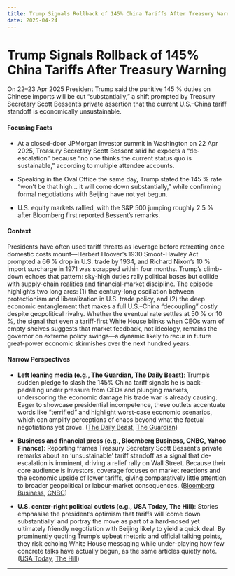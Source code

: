 ```yaml
---
title: Trump Signals Rollback of 145% China Tariffs After Treasury Warning
date: 2025-04-24
---
```


# Trump Signals Rollback of 145% China Tariffs After Treasury Warning

On 22–23 Apr 2025 President Trump said the punitive 145 % duties on Chinese imports will be cut “substantially,” a shift prompted by Treasury Secretary Scott Bessent’s private assertion that the current U.S.–China tariff standoff is economically unsustainable.

#### Focusing Facts

- At a closed-door JPMorgan investor summit in Washington on 22 Apr 2025, Treasury Secretary Scott Bessent said he expects a “de-escalation” because “no one thinks the current status quo is sustainable,” according to multiple attendee accounts.

- Speaking in the Oval Office the same day, Trump stated the 145 % rate “won’t be that high… it will come down substantially,” while confirming formal negotiations with Beijing have not yet begun.

- U.S. equity markets rallied, with the S&P 500 jumping roughly 2.5 % after Bloomberg first reported Bessent’s remarks.

#### Context

Presidents have often used tariff threats as leverage before retreating once domestic costs mount—Herbert Hoover’s 1930 Smoot-Hawley Act prompted a 66 % drop in U.S. trade by 1934, and Richard Nixon’s 10 % import surcharge in 1971 was scrapped within four months. Trump’s climb-down echoes that pattern: sky-high duties rally political bases but collide with supply-chain realities and financial-market discipline. The episode highlights two long arcs: (1) the century-long oscillation between protectionism and liberalization in U.S. trade policy, and (2) the deep economic entanglement that makes a full U.S.–China “decoupling” costly despite geopolitical rivalry. Whether the eventual rate settles at 50 % or 10 %, the signal that even a tariff-first White House blinks when CEOs warn of empty shelves suggests that market feedback, not ideology, remains the governor on extreme policy swings—a dynamic likely to recur in future great-power economic skirmishes over the next hundred years.

#### Narrow Perspectives

- **Left leaning media (e.g., The Guardian, The Daily Beast)**: Trump’s sudden pledge to slash the 145% China tariff signals he is back-pedalling under pressure from CEOs and plunging markets, underscoring the economic damage his trade war is already causing. Eager to showcase presidential incompetence, these outlets accentuate words like “terrified” and highlight worst-case economic scenarios, which can amplify perceptions of chaos beyond what the factual negotiations yet prove. ([The Daily Beast](https://www.thedailybeast.com/trump-dramatically-changed-his-tune-after-ceos-delivered-a-terrifying-warning/), [The Guardian](https://www.theguardian.com/us-news/2025/apr/22/trump-china-tariffs))

- **Business and financial press (e.g., Bloomberg Business, CNBC, Yahoo Finance)**: Reporting frames Treasury Secretary Scott Bessent’s private remarks about an ‘unsustainable’ tariff standoff as a signal that de-escalation is imminent, driving a relief rally on Wall Street. Because their core audience is investors, coverage focuses on market reactions and the economic upside of lower tariffs, giving comparatively little attention to broader geopolitical or labour-market consequences. ([Bloomberg Business](https://www.bloomberg.com/news/articles/2025-04-22/bessent-sees-de-escalation-with-china-situation-unsustainable), [CNBC](https://www.cnbc.com/2025/04/22/bessent-trump-tariffs-china-deescalate.html))

- **U.S. center-right political outlets (e.g., USA Today, The Hill)**: Stories emphasise the president’s optimism that tariffs will ‘come down substantially’ and portray the move as part of a hard-nosed yet ultimately friendly negotiation with Beijing likely to yield a quick deal. By prominently quoting Trump’s upbeat rhetoric and official talking points, they risk echoing White House messaging while under-playing how few concrete talks have actually begun, as the same articles quietly note. ([USA Today](https://www.usatoday.com/story/news/politics/2025/04/22/trump-says-tariffs-china-will-come-down/83218008007/), [The Hill](https://thehill.com/homenews/administration/5261948-trump-optimistic-china-trade/))

---
